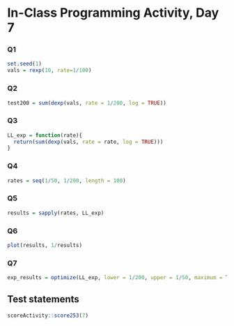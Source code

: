 # In-Class Programming Activity, Day 7

### Q1
```r
set.seed(1)
vals = rexp(10, rate=1/100)
```

###  Q2
```r
test200 = sum(dexp(vals, rate = 1/200, log = TRUE))
```

### Q3
```r
LL_exp = function(rate){ 
  return(sum(dexp(vals, rate = rate, log = TRUE)))
}
```

### Q4
```r
rates = seq(1/50, 1/200, length = 100)
```

### Q5
```r
results = sapply(rates, LL_exp)
```

### Q6
```r
plot(results, 1/results)
```

### Q7
```r
exp_results = optimize(LL_exp, lower = 1/200, upper = 1/50, maximum = TRUE)
```


## Test statements

```r
scoreActivity::score253(7)
```